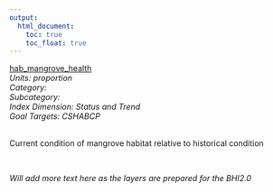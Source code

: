 ```yaml
---
output:
  html_document:
    toc: true
    toc_float: true
---
```


[hab_mangrove_health](https://github.com/OHI-Science/bhi/blob/master/baltic/layers/hab_mangrove_health_gl2018placeholder.csv)\
*Units: proportion*\
*Category:*\
*Subcategory:*\
*Index Dimension: Status and Trend*\
*Goal Targets: CSHABCP*\
<br>

Current condition of mangrove habitat relative to historical condition

<br>

*Will add more text here as the layers are prepared for the BHI2.0*

<br>



<br>

